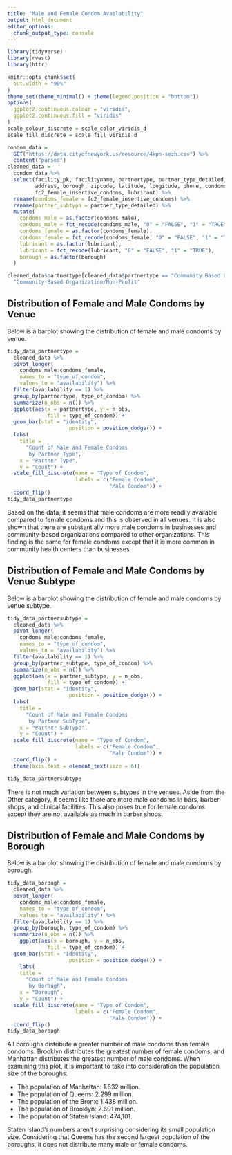 ```yaml
---
title: "Male and Female Condom Availability"
output: html_document
editor_options: 
  chunk_output_type: console
---
```


```r
library(tidyverse)
library(rvest)
library(httr)
```

```r
knitr::opts_chunk$set(
  out.width = "90%"
)
theme_set(theme_minimal() + theme(legend.position = "bottom"))
options(
  ggplot2.continuous.colour = "viridis",
  ggplot2.continuous.fill = "viridis"
)
scale_colour_discrete = scale_color_viridis_d
scale_fill_discrete = scale_fill_viridis_d
```

```r
condom_data = 
  GET("https://data.cityofnewyork.us/resource/4kpn-sezh.csv") %>% 
  content("parsed")
cleaned_data = 
  condom_data %>% 
  select(facility_pk, facilityname, partnertype, partner_type_detailed, 
         address, borough, zipcode, latitude, longitude, phone, condoms_male,
         fc2_female_insertive_condoms, lubricant) %>% 
  rename(condoms_female = fc2_female_insertive_condoms) %>% 
  rename(partner_subtype = partner_type_detailed) %>% 
  mutate(
    condoms_male = as.factor(condoms_male), 
    condoms_male = fct_recode(condoms_male, "0" = "FALSE", "1" = "TRUE"),
    condoms_female = as.factor(condoms_female),
    condoms_female = fct_recode(condoms_female, "0" = "FALSE", "1" = "TRUE"),
    lubricant = as.factor(lubricant),
    lubricant = fct_recode(lubricant, "0" = "FALSE", "1" = "TRUE"),
    borough = as.factor(borough)
  )

cleaned_data$partnertype[cleaned_data$partnertype == "Community Based Organization/Non-Profit"] =
  "Community-Based Organization/Non-Profit"

```

## Distribution of Female and Male Condoms by Venue

Below is a barplot showing the distribution of female and male condoms by venue.

```r
tidy_data_partnertype =
  cleaned_data %>% 
  pivot_longer(
    condoms_male:condoms_female,
    names_to = "type_of_condom",
    values_to = "availability") %>%
  filter(availability == 1) %>% 
  group_by(partnertype, type_of_condom) %>% 
  summarize(n_obs = n()) %>% 
  ggplot(aes(x = partnertype, y = n_obs,
             fill = type_of_condom)) +
  geom_bar(stat = "identity", 
                    position = position_dodge()) +
  labs(
    title = 
      "Count of Male and Female Condoms 
       by Partner Type",
    x = "Partner Type",
    y = "Count") +
  scale_fill_discrete(name = "Type of Condom", 
                      labels = c("Female Condom",
                                 "Male Condom")) +
  coord_flip()
tidy_data_partnertype
```

Based on the data, it seems that male condoms are more readily available compared to female condoms and this is observed in all venues. It is also shown that there are substantially more male condoms in businesses and community-based organizations compared to other organizations. This finding is the same for female condoms except that it is more common in community health centers than businesses.

## Distribution of Female and Male Condoms by Venue Subtype

Below is a barplot showing the distribution of female and male condoms by venue subtype.

```r
tidy_data_partnersubtype =
  cleaned_data %>% 
  pivot_longer(
    condoms_male:condoms_female,
    names_to = "type_of_condom",
    values_to = "availability") %>%
  filter(availability == 1) %>% 
  group_by(partner_subtype, type_of_condom) %>% 
  summarize(n_obs = n()) %>% 
  ggplot(aes(x = partner_subtype, y = n_obs,
             fill = type_of_condom)) +
  geom_bar(stat = "identity", 
                    position = position_dodge()) +
  labs(
    title = 
      "Count of Male and Female Condoms 
       by Partner SubType",
    x = "Partner SubType",
    y = "Count") +
  scale_fill_discrete(name = "Type of Condom", 
                      labels = c("Female Condom",
                                 "Male Condom")) +
  coord_flip() +
  theme(axis.text = element_text(size = 6))

tidy_data_partnersubtype
```

There is not much variation between subtypes in the venues. Aside from the Other category, it seems like there are more male condoms in bars, barber shops, and clinical facilities. This also poses true for female condoms except they are not available as much in barber shops.

## Distribution of Female and Male Condoms by Borough

Below is a barplot showing the distribution of female and male condoms by borough.

```r
tidy_data_borough =
  cleaned_data %>% 
  pivot_longer(
    condoms_male:condoms_female,
    names_to = "type_of_condom",
    values_to = "availability") %>%
  filter(availability == 1) %>% 
  group_by(borough, type_of_condom) %>% 
  summarize(n_obs = n()) %>% 
    ggplot(aes(x = borough, y = n_obs,
             fill = type_of_condom)) +
  geom_bar(stat = "identity", 
                    position = position_dodge()) +
    labs(
    title = 
      "Count of Male and Female Condoms 
       by Borough",
    x = "Borough",
    y = "Count") +
  scale_fill_discrete(name = "Type of Condom", 
                      labels = c("Female Condom",
                                 "Male Condom")) +
  coord_flip()
tidy_data_borough 
```

All boroughs distribute a greater number of male condoms than female condoms. Brooklyn distributes the greatest number of female condoms, and Manhattan distributes the greatest number of male condoms. When examining this plot, it is important to take into consideration the population size of the boroughs:

* The population of Manhattan: 1.632 million.
* The population of Queens: 2.299 million.
* The population of the Bronx: 1.438 million.
* The population of Brooklyn: 2.601 million.
* The population of Staten Island: 474,101.


Staten Island's numbers aren't surprising considering its small population size. Considering that Queens has the second largest population of the boroughs, it does not distribute many male or female condoms.


